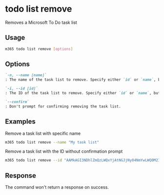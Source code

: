 
# todo list remove

Removes a Microsoft To Do task list

## Usage

```sh
m365 todo list remove [options]
```

## Options

```md definition-list
`-n, --name [name]`
: The name of the task list to remove. Specify either `id` or `name`, but not both.

`-i, --id [id]`
: The ID of the task list to remove. Specify either `id` or `name`, but not both.

`--confirm`
: Don't prompt for confirming removing the task list.
```

<Global />

## Examples

Remove a task list with specific name

```sh
m365 todo list remove --name "My task list"
```

Remove a task list with the ID without confirmation prompt

```sh
m365 todo list remove --id "AAMkAGI3NDhlZmQzLWQxYjAtNGJjNy04NmYwLWQ0M2IzZTNlMDUwNAAuAAAAAACQ1l2jfH6VSZraktP8Z7auAQCbV93BagWITZhL3J6BMqhjAAD9pHIhAAA=" --confirm
```

## Response

The command won't return a response on success.
